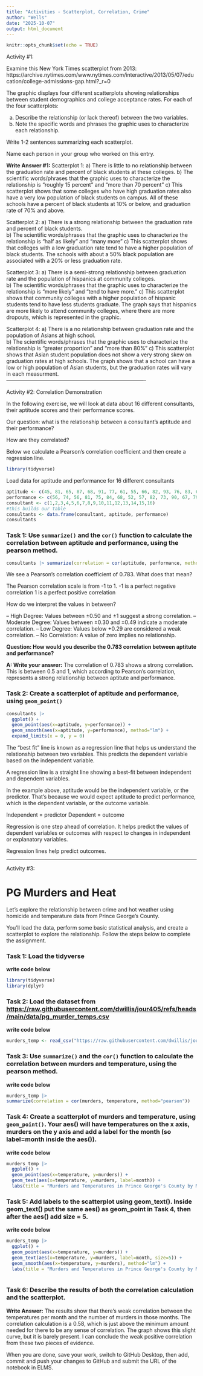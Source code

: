 ```yaml
---
title: "Activities - Scatterplot, Correlation, Crime"
author: "Wells"
date: "2025-10-07"
output: html_document
---
```


```r
knitr::opts_chunk$set(echo = TRUE)
```

Activity #1:

Examine this New York Times scatterplot from 2013:
https://archive.nytimes.com/www.nytimes.com/interactive/2013/05/07/education/college-admissions-gap.html?_r=0

The graphic displays four different scatterplots showing relationships between student demographics and college acceptance rates. For each of the four scatterplots:

a) Describe the relationship (or lack thereof) between the two variables.
b) Note the specific words and phrases the graphic uses to characterize each relationship.

Write 1-2 sentences summarizing each scatterplot.

Name each person in your group who worked on this entry.

**Write Answer #1:**
Scatterplot 1: 
  a) There is little to no relationship between the graduation rate and percent of black students at these colleges. 
  b) The scientific words/phrases that the graphic uses to characterize the relationship is "roughly 15 percent" and "more than 70 percent"
  c) This scatterplot shows that some colleges who have high graduation rates also have a very low population of black students on campus. All of these schools have a percent of black students at 10% or below, and graduation rate of 70% and above.
  
Scatterplot 2: 
 a) There is a strong relationship between the graduation rate and percent of black students.  
  b) The scientific words/phrases that the graphic uses to characterize the relationship is "half as likely" and "many more"
  c) This scatterplot shows that colleges with a low graduation rate tend to have a higher population of black students. The schools with about a 50% black population are associated with a 20% or less graduation rate.  

Scatterplot 3: 
 a) There is a semi-strong relationship between graduation rate and the population of hispanics at community colleges.  
  b) The scientific words/phrases that the graphic uses to characterize the relationship is "more likely" and "tend to have more."
  c) This scatterplot shows that community colleges with a higher population of hispanic students tend to have less students graduate. The graph says that hispanics are more likely to attend community colleges, where there are more dropouts, which is represented in the graphic. 

Scatterplot 4: 
 a) There is a no relationship between graduation rate and the population of Asians at high school.  
  b) The scientific words/phrases that the graphic uses to characterize the relationship is "greater proportion" and "more than 80%"
  c) This scatterplot shows that Asian student population does not show a very strong skew on graduation rates at high schools. The graph shows that a school can have a low or high population of Asian students, but the graduation rates will vary in each measurment. 
-------------------------------------------------------------------------------

Activity #2: Correlation Demonstration

In the following exercise, we will look at data about 16 different consultants, their aptitude scores and their performance scores.

Our question: what is the relationship between a consultant's aptitude and their performance? 

How are they correlated?

Below we calculate a Pearson's correlation coefficient and then create a regression line.

```r
library(tidyverse)
```

Load data for aptitude and performance for 16 different consultants
```r
aptitude <- c(45, 81, 65, 87, 68, 91, 77, 61, 55, 66, 82, 93, 76, 83, 61, 74)
performance <- c(56, 74, 56, 81, 75, 84, 68, 52, 57, 82, 73, 90, 67, 79, 70, 66)
consultant <- c(1,2,3,4,5,6,7,8,9,10,11,12,13,14,15,16)
#this builds our table
consultants <- data.frame(consultant, aptitude, performance)
consultants
```


### Task 1: Use `summarize()` and the `cor()` function to calculate the correlation between aptitude and performance, using the pearson method.

```r
consultants |> summarize(correlation = cor(aptitude, performance, method="pearson"))
```

We see a Pearson's correlation coefficient of 0.783.
What does that mean?

The Pearson correlation scale is from -1 to 1.
-1 is a perfect negative correlation
1 is a perfect positive correlation

How do we interpret the values in between?

-- High Degree: Values between ±0.50 and ±1 suggest a strong correlation.
-- Moderate Degree: Values between ±0.30 and ±0.49 indicate a moderate correlation.
-- Low Degree: Values below +0.29 are considered a weak correlation.
-- No Correlation: A value of zero implies no relationship.

**Question: How would you describe the 0.783 correlation between aptitute and performance?**

**A: Write your answer:**
The correlation of 0.783 shows a strong correlation. This is between 0.5 and 1, which according to Pearson's correlation, represents a strong relationship between aptitute and performance. 


### Task 2: Create a scatterplot of aptitude and performance, using `geom_point()`

```r

consultants |> 
  ggplot() +
  geom_point(aes(x=aptitude, y=performance)) +
  geom_smooth(aes(x=aptitude, y=performance), method="lm") +
  expand_limits(x = 0, y = 0)

```


The "best fit" line is known as a regression line that helps us understand the relationship between two variables. This predicts the dependent variable based on the independent variable. 

A regression line is a straight line showing a best-fit between independent and dependent variables.

In the example above, aptitude would be the independent variable, or the predictor. That's because we would expect aptitude to predict performance, which is the dependent variable, or the outcome variable.

Independent = predictor
Dependent = outcome

Regression is one step ahead of correlation. It helps predict the values of dependent variables or outcomes with respect to changes in independent or explanatory variables. 

Regression lines help predict outcomes.


-------------------------------------------------------------------------------

Activity #3: 

# PG Murders and Heat

Let's explore the relationship between crime and hot weather using homicide and temperature data from Prince George's County. 

You'll load the data, perform some basic statistical analysis, and create a scatterplot to explore the relationship. Follow the steps below to complete the assignment.

### Task 1: Load the tidyverse

**write code below**
```r
library(tidyverse)
library(dplyr)
```


### Task 2: Load the dataset from [https://raw.githubusercontent.com/dwillis/jour405/refs/heads/main/data/pg_murder_temps.csv](https://raw.githubusercontent.com/dwillis/jour405/refs/heads/main/data/pg_murder_temps.csv)

**write code below**
```r
murders_temp <- read_csv("https://raw.githubusercontent.com/dwillis/jour405/refs/heads/main/data/pg_murder_temps.csv")
```



### Task 3: Use `summarize()` and the `cor()` function to calculate the correlation between murders and temperature, using the pearson method.

**write code below**
```r
murders_temp |>
summarize(correlation = cor(murders, temperature, method="pearson"))
```



### Task 4: Create a scatterplot of murders and temperature, using `geom_point()`. Your aes() will have temperatures on the x axis, murders on the y axis and add a label for the month (so label=month inside the aes()).

**write code below**
```r
murders_temp |>
  ggplot() +
  geom_point(aes(x=temperature, y=murders)) +
  geom_text(aes(x=temperature, y=murders, label=month)) +
  labs(title = "Murders and Temperatures in Prince George's County by Month", x = "Temperature", y = "Murder")
```


### Task 5: Add labels to the scatterplot using geom_text(). Inside geom_text() put the same aes() as geom_point in Task 4, then after the aes() add size = 5.

**write code below**
```r
murders_temp |>
  ggplot() +
  geom_point(aes(x=temperature, y=murders)) +
  geom_text(aes(x=temperature, y=murders, label=month, size=5)) +
  geom_smooth(aes(x=temperature, y=murders), method="lm") +
  labs(title = "Murders and Temperatures in Prince George's County by Month", x = "Temperature", y = "Murder")
 
```


### Task 6: Describe the results of both the correlation calculation and the scatterplot.

**Write Answer:**
The results show that there's weak correlation between the temperatures per month and the number of murders in those months. The correlation calculation is a 0.58, which is just above the minimum amount needed for there to be any sense of correlation. The graph shows this slight curve, but it is barely present. I can conclude the weak positive correlation from these two pieces of evidence. 


When you are done, save your work, switch to GitHub Desktop, then add, commit and push your changes to GitHub and submit the URL of the notebook in ELMS.
